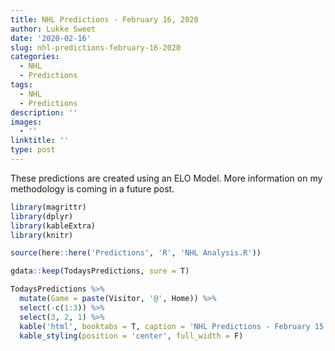 ```yaml
---
title: NHL Predictions - February 16, 2020
author: Lukke Sweet
date: '2020-02-16'
slug: nhl-predictions-february-16-2020
categories:
  - NHL
  - Predictions
tags:
  - NHL
  - Predictions
description: ''
images:
  - ''
linktitle: ''
type: post
---
```


These predictions are created using an ELO Model.  More information on my methodology is coming in a future post.

```r

library(magrittr)
library(dplyr)
library(kableExtra)
library(knitr)

source(here::here('Predictions', 'R', 'NHL Analysis.R'))

gdata::keep(TodaysPredictions, sure = T)

TodaysPredictions %>%
  mutate(Game = paste(Visitor, '@', Home)) %>%
  select(-c(1:3)) %>%
  select(3, 2, 1) %>%
  kable('html', booktabs = T, caption = 'NHL Predictions - February 15, 2020', row.names = F) %>%
  kable_styling(position = 'center', full_width = F)

  
```